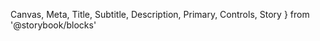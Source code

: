   Canvas,
  Meta,
  Title,
  Subtitle,
  Description,
  Primary,
  Controls,
  Story
} from '@storybook/blocks'




<Meta of={ButtonStories} />

<Title />

- [Overview](#overview)
- [Props](#props)
- [Configuration Options](#configuration-options)
- [Use cases and examples](#use-cases-and-examples)
- [Do's and dont's](#dos-and-donts)
- [Related Components](#related-components)

## Overview

<Subtitle />
<Description />
<Primary />

## Props

<Controls />

## Configuration Options

### Variants

<Canvas>
  <Story of={ButtonStories.Variants} />
</Canvas>

### Sizes

<Canvas>
  <Story of={ButtonStories.Sizes} />
</Canvas>

### States

<Canvas>
  <Story of={ButtonStories.States} />
</Canvas>

### Disabled

<Canvas>
  <Story of={ButtonStories.Disabled} />
</Canvas>

### Icons

<Canvas>
  <Story of={ButtonStories.Icons} />
</Canvas>

### Loading state

<Canvas>
  <Story of={ButtonStories.LoadingState} />
</Canvas>

### Color Prop Applied

Generate the colors for primary button states using colored overlays rather than distinct hex values for each state.

<Canvas>
  <Story of={ButtonStories.ColorPropApplied} />
</Canvas>

### Link

A link that looks like a button. Useful for buttons that trigger navigation

<Canvas>
  <Story of={ButtonStories.Link} />
</Canvas>

## Use cases and examples

- Always use primary button as the main action on screen.
- Avoid vague or generic labels that requires the user read before taking action.
- Use active verbs or phrases that clearly indicate action.

## Do's and don'ts

<ComponentRules
  rules={[
    {
      positive: {
        description: 'Use 1 or 2 words, no longer than 4 words',
        size: 'small',
        component: <Button>Sign Up!</Button>
      },
      negative: {
        description: 'Don’t use more than 20 characters including spaces.',
        size: 'small',
        component: <Button>Get started and sign up for Audius</Button>
      }
    },
    {
      positive: {
        description: 'Use title-case',
        size: 'small',
        component: <Button>Get Started</Button>
      },
      negative: {
        description:
          'Don’t use all cap in small or medium buttons (exception: “PLAY”)',
        size: 'small',
        component: (
          <Flex gap='l' alignItems='center'>
            <Button
              size={ButtonSize.SMALL}
              style={{ textTransform: 'uppercase' }}
            >
              Get Started
            </Button>
            <Button
              size={ButtonSize.DEFAULT}
              style={{ textTransform: 'uppercase' }}
            >
              Get Started
            </Button>
          </Flex>
        )
      }
    },
    {
      positive: {
        description: 'You may use primary and secondary side-by-side.',
        size: 'small',
        component: (
          <Flex gap='l'>
            <Button variant={ButtonType.SECONDARY}>Go Back</Button>
            <Button>Continue</Button>
          </Flex>
        )
      },
      negative: {
        description: 'Don’t use tertiary as the secondary action',
        size: 'small',
        component: (
          <Flex gap='l'>
            <Button variant={ButtonType.TERTIARY}>Go Back</Button>
            <Button>Continue</Button>
          </Flex>
        )
      }
    },
    {
      positive: {
        description:
          'Use teriary button exclusively on photos or colored backgrounds. ',
        size: 'small',
        component: (
          <Flex
            h='100%'
            w='100%'
            alignItems='center'
            justifyContent='center'
            style={{
              position: 'absolute',
              top: 0,
              left: 0,
              background: `url(${buttonBackground})`,
              backgroundSize: 'cover',
              backgroundPosition: 'center'
            }}
          >
            <Button variant={ButtonType.TERTIARY} iconLeft={IconCamera}>
              Change Cover Photo
            </Button>
          </Flex>
        )
      },
      negative: {
        description: 'Never place primary buttons actions side-by-side ',
        size: 'small',
        component: (
          <Flex gap='l'>
            <Button>Go Back</Button>
            <Button>Continue</Button>
          </Flex>
        )
      }
    }
  ]}
/>

## Related components

<RelatedComponents
  componentNames={['PlainButton', 'FollowButton', 'TextLink']}
/>
